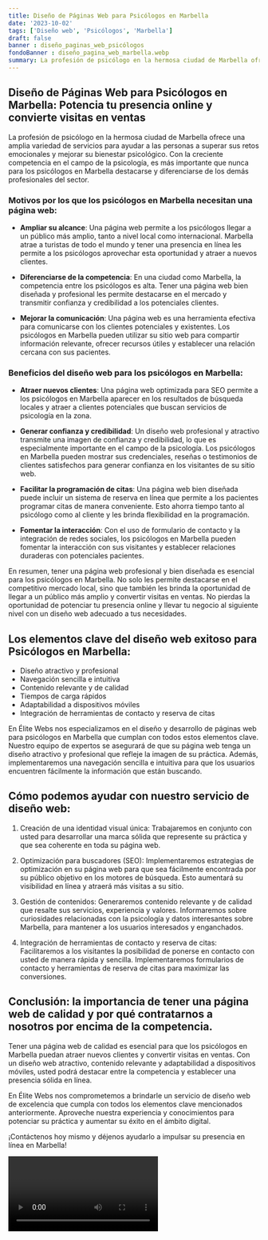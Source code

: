 ```yaml
---
title: Diseño de Páginas Web para Psicólogos en Marbella
date: '2023-10-02'
tags: ['Diseño web', 'Psicólogos', 'Marbella']
draft: false
banner : diseño_paginas_web_psicólogos
fondoBanner : diseño_pagina_web_marbella.webp
summary: La profesión de psicólogo en la hermosa ciudad de Marbella ofrece una amplia variedad de servicios para ayudar a las personas a superar sus retos emocionales y mejorar su bienestar psicológico. Con la creciente competencia en el campo de la psicología, es más importante que nunca para los psicólogos en Marbella destacarse y diferenciarse de los demás profesionales del sector.
---
```


## Diseño de Páginas Web para Psicólogos en Marbella: Potencia tu presencia online y convierte visitas en ventas

La profesión de psicólogo en la hermosa ciudad de Marbella ofrece una amplia variedad de servicios para ayudar a las personas a superar sus retos emocionales y mejorar su bienestar psicológico. Con la creciente competencia en el campo de la psicología, es más importante que nunca para los psicólogos en Marbella destacarse y diferenciarse de los demás profesionales del sector.

### Motivos por los que los psicólogos en Marbella necesitan una página web:

- **Ampliar su alcance**: Una página web permite a los psicólogos llegar a un público más amplio, tanto a nivel local como internacional. Marbella atrae a turistas de todo el mundo y tener una presencia en línea les permite a los psicólogos aprovechar esta oportunidad y atraer a nuevos clientes.

- **Diferenciarse de la competencia**: En una ciudad como Marbella, la competencia entre los psicólogos es alta. Tener una página web bien diseñada y profesional les permite destacarse en el mercado y transmitir confianza y credibilidad a los potenciales clientes.

- **Mejorar la comunicación**: Una página web es una herramienta efectiva para comunicarse con los clientes potenciales y existentes. Los psicólogos en Marbella pueden utilizar su sitio web para compartir información relevante, ofrecer recursos útiles y establecer una relación cercana con sus pacientes.

### Beneficios del diseño web para los psicólogos en Marbella:

- **Atraer nuevos clientes**: Una página web optimizada para SEO permite a los psicólogos en Marbella aparecer en los resultados de búsqueda locales y atraer a clientes potenciales que buscan servicios de psicología en la zona.

- **Generar confianza y credibilidad**: Un diseño web profesional y atractivo transmite una imagen de confianza y credibilidad, lo que es especialmente importante en el campo de la psicología. Los psicólogos en Marbella pueden mostrar sus credenciales, reseñas o testimonios de clientes satisfechos para generar confianza en los visitantes de su sitio web.

- **Facilitar la programación de citas**: Una página web bien diseñada puede incluir un sistema de reserva en línea que permite a los pacientes programar citas de manera conveniente. Esto ahorra tiempo tanto al psicólogo como al cliente y les brinda flexibilidad en la programación.

- **Fomentar la interacción**: Con el uso de formulario de contacto y la integración de redes sociales, los psicólogos en Marbella pueden fomentar la interacción con sus visitantes y establecer relaciones duraderas con potenciales pacientes.

En resumen, tener una página web profesional y bien diseñada es esencial para los psicólogos en Marbella. No solo les permite destacarse en el competitivo mercado local, sino que también les brinda la oportunidad de llegar a un público más amplio y convertir visitas en ventas. No pierdas la oportunidad de potenciar tu presencia online y llevar tu negocio al siguiente nivel con un diseño web adecuado a tus necesidades.

<GifSeo />

<Cta />

## Los elementos clave del diseño web exitoso para Psicólogos en Marbella:

- Diseño atractivo y profesional
- Navegación sencilla e intuitiva
- Contenido relevante y de calidad
- Tiempos de carga rápidos
- Adaptabilidad a dispositivos móviles
- Integración de herramientas de contacto y reserva de citas

En Élite Webs nos especializamos en el diseño y desarrollo de páginas web para psicólogos en Marbella que cumplan con todos estos elementos clave. Nuestro equipo de expertos se asegurará de que su página web tenga un diseño atractivo y profesional que refleje la imagen de su práctica. Además, implementaremos una navegación sencilla e intuitiva para que los usuarios encuentren fácilmente la información que están buscando.

## Cómo podemos ayudar con nuestro servicio de diseño web:

1. Creación de una identidad visual única: Trabajaremos en conjunto con usted para desarrollar una marca sólida que represente su práctica y que sea coherente en toda su página web.

2. Optimización para buscadores (SEO): Implementaremos estrategias de optimización en su página web para que sea fácilmente encontrada por su público objetivo en los motores de búsqueda. Esto aumentará su visibilidad en línea y atraerá más visitas a su sitio.

3. Gestión de contenidos: Generaremos contenido relevante y de calidad que resalte sus servicios, experiencia y valores. Informaremos sobre curiosidades relacionadas con la psicología y datos interesantes sobre Marbella, para mantener a los usuarios interesados y enganchados.

4. Integración de herramientas de contacto y reserva de citas: Facilitaremos a los visitantes la posibilidad de ponerse en contacto con usted de manera rápida y sencilla. Implementaremos formularios de contacto y herramientas de reserva de citas para maximizar las conversiones.

## Conclusión: la importancia de tener una página web de calidad y por qué contratarnos a nosotros por encima de la competencia.

Tener una página web de calidad es esencial para que los psicólogos en Marbella puedan atraer nuevos clientes y convertir visitas en ventas. Con un diseño web atractivo, contenido relevante y adaptabilidad a dispositivos móviles, usted podrá destacar entre la competencia y establecer una presencia sólida en línea.

En Élite Webs nos comprometemos a brindarle un servicio de diseño web de excelencia que cumpla con todos los elementos clave mencionados anteriormente. Aproveche nuestra experiencia y conocimientos para potenciar su práctica y aumentar su éxito en el ámbito digital.

¡Contáctenos hoy mismo y déjenos ayudarlo a impulsar su presencia en línea en Marbella!

<Video />

<CtaBot job='Psicólogos' city='Marbella'/>

<Gmaps query='Marbella+españa+maps' />